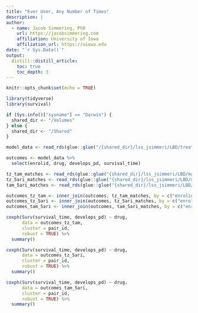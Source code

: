 ```yaml
---
title: "Ever User, Any Number of Times"
description: |
author:
  - name: Jacob Simmering, PhD 
    url: https://jacobsimmering.com
    affiliation: University of Iowa
    affiliation_url: https://uiowa.edu
date: "`r Sys.Date()`"
output: 
  distill::distill_article:
    toc: true
    toc_depth: 3
---
```



```r
knitr::opts_chunk$set(echo = TRUE)
```

```r
library(tidyverse)
library(survival)
```

```r
if (Sys.info()["sysname"] == "Darwin") {
  shared_dir <- "/Volumes"
} else {
  shared_dir <- "/Shared"
}

model_data <- read_rds(glue::glue("/{shared_dir}/lss_jsimmeri/LBD/treated_model_data.rds"))

outcomes <- model_data %>%
  select(enrolid, drug, develops_pd, survival_time)
```

```r
tz_tam_matches <- read_rds(glue::glue("{shared_dir}/lss_jsimmeri/LBD/matches_tz_tam_any.rds"))
tz_5ari_matches <- read_rds(glue::glue("{shared_dir}/lss_jsimmeri/LBD/matches_tz_5ari_any.rds"))
tam_5ari_matches <- read_rds(glue::glue("{shared_dir}/lss_jsimmeri/LBD/matches_tam_5ari_any.rds"))
```

```r
outcomes_tz_tam <- inner_join(outcomes, tz_tam_matches, by = c("enrolid"))
outcomes_tz_5ari <- inner_join(outcomes, tz_5ari_matches, by = c("enrolid"))
outcomes_tam_5ari <- inner_join(outcomes, tam_5ari_matches, by = c("enrolid"))
```

```r
coxph(Surv(survival_time, develops_pd) ~ drug, 
      data = outcomes_tz_tam, 
      cluster = pair_id,
      robust = TRUE) %>%
  summary()

coxph(Surv(survival_time, develops_pd) ~ drug, 
      data = outcomes_tz_5ari, 
      cluster = pair_id,
      robust = TRUE) %>%
  summary()

coxph(Surv(survival_time, develops_pd) ~ drug, 
      data = outcomes_tam_5ari, 
      cluster = pair_id,
      robust = TRUE) %>%
  summary()
```